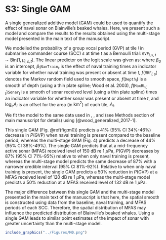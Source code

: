 # S3: Single GAM {.unlisted .unnumbered}

A single generalized additive model (GAM) could be used to quantify the effect of naval sonar on Blainville's beaked whales. Here, we present such a model and compare the results to the results obtained using the multi-stage model presented in the main text of the manuscript.  

We modelled the probability of a group vocal period (GVP) at tile $i$ in submarine commander course (SCC) $s$ at time $t$ as a Bernoulli trial: $\texttt{GVP}_{i,s,t} \sim \text{Bin}(1, \mu_{i,s,t})$. The linear predictor on the logit scale was given as:
\begin{equation*}
    \text{logit}\left(\mu_{i,s,t}\right) = \beta_{0} + \beta_{1}\texttt{NavTrain}_{t} +  f(\texttt{MRF}_{i,s}) + f(\texttt{Depth}_i) + f(\texttt{MaxRL}_i,t)\texttt{Sonar}_{t} + \log_e A_i)
\end{equation*}
where $\beta_{0}$ is an intercept, $\beta_{1}\texttt{NavTrain}_{t}$ is the effect of naval training times an indicator variable for whether naval training was present or absent at time $t$,  $f(\texttt{MRF}_{i,s})$ denotes the Markov random field used to smooth space, $f(\texttt{Depth}_i)$ is a smooth of depth (using a thin plate spline; Wood et al. 2003), $f(\texttt{MaxRL}_{i,t})\texttt{Sonar}_{t}$ is a smooth of sonar received level (using a thin plate spline) times an indicator variable for whether sonar was present or absent at time $t$, and $\log_e A_i$ is an offset for the area (in $\text{km}^2$) of each tile, $A_i$.  

We fit the model to the same data used in \texttt{M1}, \texttt{M2}, and \texttt{M3} (see Methods section of main manuscript for details) using \texttt{mgcv} [@wood_generalized_2017-1].  

This single GAM (Fig. \@ref(fig:m0)) predicts a 41\% (95\% CI 34\%-46\%) decrease in $P(\text{GVP})$ when naval training is present compared to the baseline period, whereas the multi-stage GAM (Fig. 4) predicts a decrease of 44\% (95\% CI 38\%-49\%). The single GAM predicts that at a mid-frequency active sonar (MFAS) received level of 150 dB re 1 $\mu$Pa, $P(\text{GVP})$ decreases by 87\% (95\% CI 71\%-95\%) relative to when only naval training is present, whereas the multi-stage model predicts the same decrease of 87\% with a narrower credible interval (95\% CI 81\%-92\%). Relative to when only naval training is present, the single GAM predicts a 50\% reduction in $P(\text{GVP})$ at a MFAS received level of 120 dB re 1 $\mu$Pa, whereas the multi-stage model predicts a 50\% reduction at a MFAS received level of 132 dB re 1 $\mu$Pa.

The major difference between this single GAM and the multi-stage model presented in the main text of the manuscript is that here, the spatial smooth is constructed using data from the baseline, naval training, and MFAS periods of each SCC.  Therefore, the spatial distribution of MFAS may influence the predicted distribution of Blainville's beaked whales. Using a single GAM leads to similar point estimates of the impact of sonar with greater uncertainty than the multi-stage model. 

```r
include_graphics("../Figures/M0.png")
```
